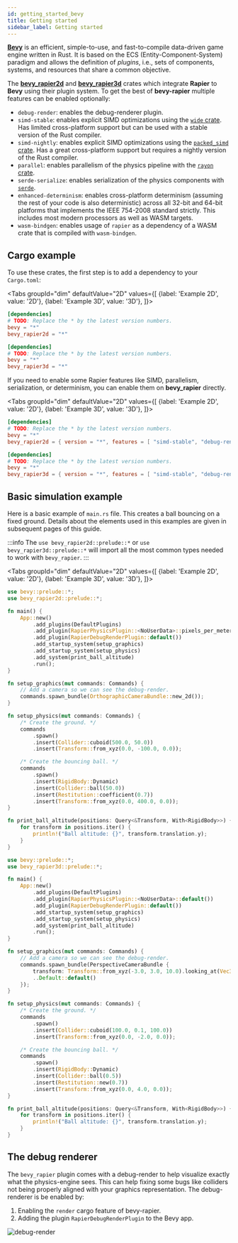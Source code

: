 ```yaml
---
id: getting_started_bevy
title: Getting started
sidebar_label: Getting started
---
```



[**Bevy**](https://bevyengine.org) is an efficient, simple-to-use, and fast-to-compile data-driven game engine written
in Rust. It is based on the ECS (Entity-Component-System) paradigm and allows the definition of _plugins_, i.e., sets
of components, systems, and resources that share a common objective.

The [**bevy_rapier2d**](https://crates.io/crates/bevy_rapier2d) and [**bevy_rapier3d**](https://crates.io/crates/bevy_rapier3d)
crates which integrate **Rapier** to **Bevy** using their plugin system.
To get the best of **bevy-rapier** multiple features can be enabled optionally:
- `debug-render`: enables the debug-renderer plugin.
- `simd-stable`: enables explicit SIMD optimizations using the [`wide` crate](https://crates.io/crates/wide).
  Has limited cross-platform support but can be used with a stable version of the Rust compiler.
- `simd-nightly`: enables explicit SIMD optimizations using the [`packed_simd` crate](https://crates.io/crates/packed_simd).
  Has a great cross-platform support but requires a nightly version of the Rust compiler.
- `parallel`: enables parallelism of the physics pipeline with the [`rayon` crate](https://crates.io/crates/rayon).
- `serde-serialize`: enables serialization of the physics components with [`serde`](https://github.com/serde-rs/serde).
- `enhanced-determinism`: enables cross-platform determinism (assuming the rest of your code is also deterministic)
  across all 32-bit and 64-bit platforms that implements the IEEE 754-2008 standard strictly. This includes most modern
  processors as well as WASM targets.
- `wasm-bindgen`: enables usage of `rapier` as a dependency of a WASM crate that is compiled with `wasm-bindgen`.


## Cargo example
To use these crates, the first step is to add a dependency to your `Cargo.toml`:

<Tabs
groupId="dim"
defaultValue="2D"
values={[
{label: 'Example 2D', value: '2D'},
{label: 'Example 3D', value: '3D'},
]}>
<TabItem value="2D">

```toml
[dependencies]
# TODO: Replace the * by the latest version numbers.
bevy = "*"
bevy_rapier2d = "*"
```

  </TabItem>
  <TabItem value="3D">

```toml
[dependencies]
# TODO: Replace the * by the latest version numbers.
bevy = "*"
bevy_rapier3d = "*"
```

  </TabItem>
</Tabs>

If you need to enable some Rapier features like SIMD, parallelism, serialization, or determinism, you can enable them on
**bevy_rapier** directly.


<Tabs
groupId="dim"
defaultValue="2D"
values={[
{label: 'Example 2D', value: '2D'},
{label: 'Example 3D', value: '3D'},
]}>
<TabItem value="2D">

```toml
[dependencies]
# TODO: Replace the * by the latest version numbers.
bevy = "*"
bevy_rapier2d = { version = "*", features = [ "simd-stable", "debug-render" ] }
```

  </TabItem>
  <TabItem value="3D">

```toml
[dependencies]
# TODO: Replace the * by the latest version numbers.
bevy = "*"
bevy_rapier3d = { version = "*", features = [ "simd-stable", "debug-render" ] }
```

  </TabItem>
</Tabs>


## Basic simulation example

Here is a basic example of `main.rs` file. This creates a ball bouncing on a fixed ground. Details about the
elements used in this examples are given in subsequent pages of this guide.

:::info
The `use bevy_rapier2d::prelude::*` or `use bevy_rapier3d::prelude::*` will import all the most common types
needed to work with `bevy_rapier`.
:::

<Tabs
groupId="dim"
defaultValue="2D"
values={[
{label: 'Example 2D', value: '2D'},
{label: 'Example 3D', value: '3D'},
]}>
<TabItem value="2D">

```rust
use bevy::prelude::*;
use bevy_rapier2d::prelude::*;

fn main() {
    App::new()
        .add_plugins(DefaultPlugins)
        .add_plugin(RapierPhysicsPlugin::<NoUserData>::pixels_per_meter(100.0))
        .add_plugin(RapierDebugRenderPlugin::default())
        .add_startup_system(setup_graphics)
        .add_startup_system(setup_physics)
        .add_system(print_ball_altitude)
        .run();
}

fn setup_graphics(mut commands: Commands) {
    // Add a camera so we can see the debug-render.
    commands.spawn_bundle(OrthographicCameraBundle::new_2d());
}

fn setup_physics(mut commands: Commands) {
    /* Create the ground. */
    commands
        .spawn()
        .insert(Collider::cuboid(500.0, 50.0))
        .insert(Transform::from_xyz(0.0, -100.0, 0.0));

    /* Create the bouncing ball. */
    commands
        .spawn()
        .insert(RigidBody::Dynamic)
        .insert(Collider::ball(50.0))
        .insert(Restitution::coefficient(0.7))
        .insert(Transform::from_xyz(0.0, 400.0, 0.0));
}

fn print_ball_altitude(positions: Query<&Transform, With<RigidBody>>) {
    for transform in positions.iter() {
        println!("Ball altitude: {}", transform.translation.y);
    }
}
```

  </TabItem>
  <TabItem value="3D">

```rust
use bevy::prelude::*;
use bevy_rapier3d::prelude::*;

fn main() {
    App::new()
        .add_plugins(DefaultPlugins)
        .add_plugin(RapierPhysicsPlugin::<NoUserData>::default())
        .add_plugin(RapierDebugRenderPlugin::default())
        .add_startup_system(setup_graphics)
        .add_startup_system(setup_physics)
        .add_system(print_ball_altitude)
        .run();
}

fn setup_graphics(mut commands: Commands) {
    // Add a camera so we can see the debug-render.
    commands.spawn_bundle(PerspectiveCameraBundle {
        transform: Transform::from_xyz(-3.0, 3.0, 10.0).looking_at(Vec3::ZERO, Vec3::Y),
        ..Default::default()
    });
}

fn setup_physics(mut commands: Commands) {
    /* Create the ground. */
    commands
        .spawn()
        .insert(Collider::cuboid(100.0, 0.1, 100.0))
        .insert(Transform::from_xyz(0.0, -2.0, 0.0));

    /* Create the bouncing ball. */
    commands
        .spawn()
        .insert(RigidBody::Dynamic)
        .insert(Collider::ball(0.5))
        .insert(Restitution::new(0.7))
        .insert(Transform::from_xyz(0.0, 4.0, 0.0));
}

fn print_ball_altitude(positions: Query<&Transform, With<RigidBody>>) {
    for transform in positions.iter() {
        println!("Ball altitude: {}", transform.translation.y);
    }
}
```

  </TabItem>
</Tabs>


## The debug renderer
The `bevy_rapier` plugin comes with a debug-render to help visualize exactly what the physics-engine sees. This
can help fixing some bugs like colliders not being properly aligned with your graphics representation.
The debug-renderer is be enabled by:
1. Enabling the `render` cargo feature of bevy-rapier.
2. Adding the plugin `RapierDebugRenderPlugin` to the Bevy app.

![debug-render](/img/rapier_debug_render.png)